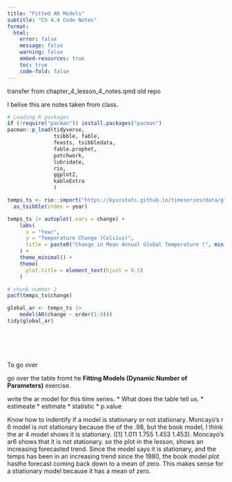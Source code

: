 ```yaml
---
title: "Fitted AR Models"
subtitle: "Ch 4.4 Code Notes"
format: 
  html:
    error: false
    message: false
    warning: false
    embed-resources: true
    toc: true
    code-fold: false
---
```



transfer from chapter_4_lesson_4_notes.qmd old repo


I belive this are notes taken from class.

```r
# Loading R packages
if (!require("pacman")) install.packages("pacman")
pacman::p_load(tidyverse,
               tsibble, fable,
               feasts, tsibbledata,
               fable.prophet,
               patchwork,
               lubridate,
               rio,
               ggplot2,
               kableExtra
               )

```



```r

temps_ts <- rio::import("https://byuistats.github.io/timeseries/data/global_temparature.csv") |>
  as_tsibble(index = year)

temps_ts |> autoplot(.vars = change) +
    labs(
      x = "Year",
      y = "Temperature Change (Celsius)",
      title = paste0("Change in Mean Annual Global Temperature (", min(temps_ts$year), "-", max(temps_ts$year), ")")
    ) +
    theme_minimal() +
    theme(
      plot.title = element_text(hjust = 0.5)
    )

# chunk number 2
pacf(temps_ts$change)

global_ar <- temps_ts |>
    model(AR(change ~ order(1:9)))
tidy(global_ar)




     


```





To go over


go over the table fromt he **Fitting Models (Dynamic Number of Parameters)** exercise. 

write the ar model for this time series.
   * What does the table tell us. 
     * estimeate
     * estimate 
     * statistic
     * p.value
      
Know how to indentify if a model is stationary or not stationary. Moncayo's r 6 model is not stationary because the of the .98, but the book model, I think the ar 4 model shows it is stationary. ([1] 1.011 1.755 1.453 1.453). Moncayo's ar6 shows that it is not stationary. so the plot in the lesson, shows an increasing forecasted trend. Since the model says it is stationary, and the temps has been in an increasing trend since the 1980, the book model plot hasthe forecast coming back down to a mean of zero. This makes sense for a stiationary model because it has a mean of zero. 